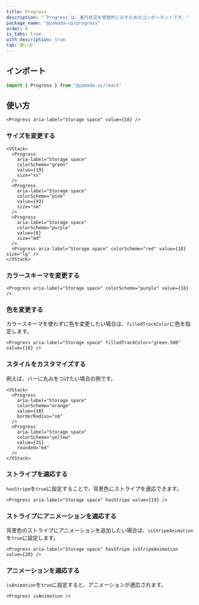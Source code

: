 ```yaml
---
title: Progress
description: "`Progress`は、進行状況を視覚的に示すためのコンポーネントです。"
package_name: "@yamada-ui/progress"
order: 4
is_tabs: true
with_description: true
tab: 使い方
---
```


## インポート

```ts
import { Progress } from "@yamada-ui/react"
```

## 使い方

```tsx
<Progress aria-label="Storage space" value={18} />
```

### サイズを変更する

```tsx
<VStack>
  <Progress
    aria-label="Storage space"
    colorScheme="green"
    value={19}
    size="xs"
  />
  <Progress
    aria-label="Storage space"
    colorScheme="pink"
    value={93}
    size="sm"
  />
  <Progress
    aria-label="Storage space"
    colorScheme="purple"
    value={8}
    size="md"
  />
  <Progress aria-label="Storage space" colorScheme="red" value={18} size="lg" />
</VStack>
```

### カラースキーマを変更する

```tsx
<Progress aria-label="Storage space" colorScheme="purple" value={18} />
```

### 色を変更する

カラースキーマを使わずに色を変更したい場合は、`filledTrackColor`に色を指定します。

```tsx
<Progress aria-label="Storage space" filledTrackColor="green.500" value={18} />
```

### スタイルをカスタマイズする

例えば、バーに丸みをつけたい場合の例です。

```tsx
<VStack>
  <Progress
    aria-label="Storage space"
    colorScheme="orange"
    value={10}
    borderRadius="sm"
  />
  <Progress
    aria-label="Storage space"
    colorScheme="yellow"
    value={31}
    rounded="md"
  />
</VStack>
```

### ストライプを適応する

`hasStripe`を`true`に設定することで、背景色にストライプを適応できます。

```tsx
<Progress aria-label="Storage space" hasStripe value={19} />
```

### ストライプにアニメーションを適応する

背景色のストライプにアニメーションを追加したい場合は、`isStripeAnimation`を`true`に設定します。

```tsx
<Progress aria-label="Storage space" hasStripe isStripeAnimation value={20} />
```

### アニメーションを適応する

`isAnimation`を`true`に設定すると、アニメーションが適応されます。

```tsx
<Progress isAnimation />
```
